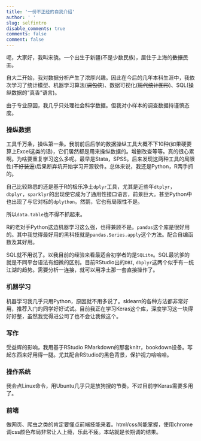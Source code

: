 ```yaml
---
title: '一份不正经的自我介绍'
author: ' '
slug: selfintro
disable_comments: true
comments: false
comment: false
---
```


呃，大家好，我叫宋骁。一个出生于新疆(不是少数民族)，居住于上海的~~数据民工~~。

自大二开始，我对数据分析产生了浓厚兴趣。因此在今后的几年本科生涯中，我依次学习了统计模型、机器学习算法(~~调包侠~~)、数据可视化(~~现代统计图形~~)、SQL(操纵数据的“真香”语言)。

由于专业原因，我几乎只处理社会科学数据。但我对小样本的调查数据持谨慎态度。


### 操纵数据

工具千万条，操纵第一条。我前前后后学的数据操纵工具大概不下10种(如果硬要算上Excel这类的话)，它们居然都是用来操纵数据的。增删改查等等。真的很心累啊。为啥要重复学习这么多呢。最早是Stata，SPSS。后来发现这两种工具的局限性(~~不好装逼~~)后果断弃坑开始学习开源软件。总体来说，我还是Python，R两手抓的。

自己比较熟悉的还是基于R的极乐净土`dplyr`工具，尤其是近些年`dtplyr`，`dbplyr`，`sparklyr`的出现使它成为了通用性接口语言，前景巨大。甚至Python中也出现了与它对标的`dplython`。然鹅，它也有局限性不是。

所以`data.table`也不得不抓起来。

R的老对手Python这边机器学习这么强，也得兼顾不是。`pandas`这个库是很好用的。其中我觉得最好用的黑科技就是`pandas.Series.apply`这个方法。配合自编函数及其好用。

SQL就不用说了。以我目前的经验来看最适合初学者的是`SQLite`。SQL最坑爹的就是不同平台语法有细微的区别。目前RStudio出的`DBI`, `dbplyr`这两个似乎有一统江湖的趋势。需要分析一连接，就可以用净土那一套直接操作了。

### 机器学习

机器学习我几乎只用Python，原因就不用多说了。sklearn的各种方法都非常好用，推荐入门的同学好好试试。目前我正在学习Keras这个库，深度学习这一块得好好整，虽然我觉得进公司了也不会让我做这个。


### 写作

受益辉的影响，我用基于RStudio RMarkdown的那套knitr，bookdown设备。写起东西来好用得一腿。尤其配合RStudio的黑色背景，保护视力哈哈哈。

### 操作系统

我会点Linux命令，用Ubuntu几乎只是放狗搜的节奏。不过目前学Keras需要多用了。


### 前端

做网页、爬虫之类的肯定要懂点前端技能来着。html/css尚能掌握，使用chrome调css颜色布局非常让人上瘾，乐此不疲。本站就是长期调的结果。









































